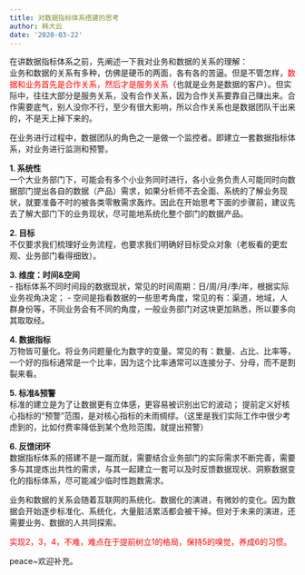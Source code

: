 ```yaml
---
title: 对数据指标体系搭建的思考
author: 韩大云
date: '2020-03-22'
---
```



在讲数据指标体系之前，先阐述一下我对业务和数据的关系的理解：<br>
业务和数据的关系有多种，仿佛是硬币的两面，各有各的苦逼。但是不管怎样，<font color=red>数据和业务首先是合作关系，然后才是服务关系</font>（也就是业务是数据的客户）。但实际中，往往大部分是服务关系，没有合作关系，因为合作关系要靠自己赚出来。合作需要底气，别人没你不行，至少有很大影响，所以合作关系也是数据团队干出来的，不是天上掉下来的。

在业务进行过程中，数据团队的角色之一是做一个监控者。即建立一套数据指标体系，对业务进行监测和预警。

**1. 系统性**<br>
一个大业务部门下，可能会有多个小业务同时进行，各小业务负责人可能同时向数据部门提出各自的数据（产品）需求，如果分析师不去全面、系统的了解业务现状，就要准备不时的被各类零散需求轰炸。因此在开始思考下面的步骤前，建议先去了解大部门下的业务现状，尽可能地系统化整个部门的数据产品。

**2. 目标**<br>
不仅要求我们梳理好业务流程，也要求我们明确好目标受众对象（老板看的更宏观、业务部门看得细致）。

**3. 维度：时间&空间**<br>
- 指标体系不同时间段的数据现状，常见的时间周期：日/周/月/季/年，根据实际业务视角决定；
- 空间是指看数据的一些思考角度，常见的有：渠道，地域，人群身份等，不同业务会有不同的角度，一般业务部门对这块更加熟悉，所以要多向其取取经。

**4. 数据指标**<br>
万物皆可量化。将业务问题量化为数字的变量。常见的有：数量、占比、比率等，一个好的指标通常是一个比率，因为这个比率通常可以连接分子、分母，而不是割裂来看。

**5. 标准&预警**<br>
标准的建立是为了让数据更有立体感，更容易被识别出它的波动；
提前定义好核心指标的“预警”范围，是对核心指标的未雨绸缪。（这里是我们实际工作中很少考虑到的，比如付费率降低到某个危险范围，就提出预警）

**6. 反馈闭环**<br>
数据指标体系的搭建不是一蹴而就，需要结合业务部门的实际需求不断完善，需要多与其提炼出共性的需求，与其一起建立一套可以及时反馈数据现状、洞察数据变化的指标体系，尽可能减少临时性跑数需求。

业务和数据的关系会随着互联网的系统化、数据化的演进，有微妙的变化。因为数据会开始逐步标准化、系统化，大量脏活累活都会被干掉。但对于未来的演进，还需要业务、数据的人共同探索。

<font color=red>实现2，3，4，不难，难点在于提前树立1的格局，保持5的嗅觉，养成6的习惯。</font>

peace~欢迎补充。